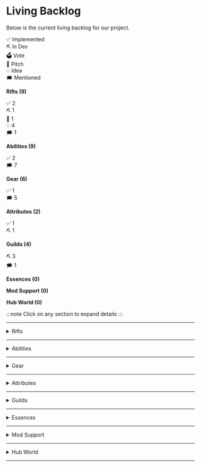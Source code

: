 # Living Backlog

Below is the current living backlog for our project.

<div style={{display: "flex", gap: "8px"}}>
  <div style={{flex: 1, background: "#4caf50", color: "white", textAlign: "center", padding: "4px", borderRadius: "4px"}}>✅ Implemented</div>
  <div style={{flex: 1, background: "#2196f3", color: "white", textAlign: "center", padding: "4px", borderRadius: "4px"}}>⛏️ In Dev</div>
  <div style={{flex: 1, background: "#ff9800", color: "black", textAlign: "center", padding: "4px", borderRadius: "4px"}}>🗳️ Vote</div>
  <div style={{flex: 1, background: "#9c27b0", color: "white", textAlign: "center", padding: "4px", borderRadius: "4px"}}>📄 Pitch</div>
  <div style={{flex: 1, background: "#ffeb3b", color: "black", textAlign: "center", padding: "4px", borderRadius: "4px"}}>💡 Idea</div>
  <div style={{flex: 1, background: "#9e9e9e", color: "white", textAlign: "center", padding: "4px", borderRadius: "4px"}}>🗯️ Mentioned</div>
</div>

<strong>Rifts (9)</strong>
<div style={{display: "flex", width: "100%", borderRadius: "4px", overflow: "hidden", background: "#ddd", fontSize: "12px", marginBottom: "12px"}}>
  <div style={{flex: "2", background: "#4caf50", color: "white", display: "flex", alignItems: "center", justifyContent: "center"}}>✅ 2</div>
  <div style={{flex: "1", background: "#2196f3", color: "white", display: "flex", alignItems: "center", justifyContent: "center"}}>⛏️ 1</div>
  <div style={{flex: "1", background: "#9c27b0", color: "white", display: "flex", alignItems: "center", justifyContent: "center"}}>📝 1</div>
  <div style={{flex: "4", background: "#ffeb3b", color: "black", display: "flex", alignItems: "center", justifyContent: "center"}}>💡 4</div>
  <div style={{flex: "1", background: "#9e9e9e", color: "white", display: "flex", alignItems: "center", justifyContent: "center"}}>🗯️ 1</div>
</div>

<strong>Abilities (9)</strong>
<div style={{display: "flex", width: "100%", borderRadius: "4px", overflow: "hidden", background: "#ddd", fontSize: "12px", marginBottom: "12px"}}>
  <div style={{flex: "2", background: "#4caf50", color: "white", display: "flex", alignItems: "center", justifyContent: "center"}}>✅ 2</div>
  <div style={{flex: "7", background: "#9e9e9e", color: "white", display: "flex", alignItems: "center", justifyContent: "center"}}>🗯️ 7</div>
</div>

<strong>Gear (6)</strong>
<div style={{display: "flex", width: "100%", borderRadius: "4px", overflow: "hidden", background: "#ddd", fontSize: "12px", marginBottom: "12px"}}>
  <div style={{flex: "1", background: "#4caf50", color: "white", display: "flex", alignItems: "center", justifyContent: "center"}}>✅ 1</div>
  <div style={{flex: "5", background: "#9e9e9e", color: "white", display: "flex", alignItems: "center", justifyContent: "center"}}>🗯️ 5</div>
</div>

<strong>Attributes (2)</strong>
<div style={{display: "flex", width: "100%", borderRadius: "4px", overflow: "hidden", background: "#ddd", fontSize: "12px", marginBottom: "12px"}}>
  <div style={{flex: "1", background: "#4caf50", color: "white", display: "flex", alignItems: "center", justifyContent: "center"}}>✅ 1</div>
  <div style={{flex: "1", background: "#2196f3", color: "white", display: "flex", alignItems: "center", justifyContent: "center"}}>⛏️ 1</div>
</div>

<strong>Guilds (4)</strong>
<div style={{display: "flex", width: "100%", borderRadius: "4px", overflow: "hidden", background: "#ddd", fontSize: "12px", marginBottom: "12px"}}>
  <div style={{flex: "3", background: "#2196f3", color: "white", display: "flex", alignItems: "center", justifyContent: "center"}}>⛏️ 3</div>
  <div style={{flex: "1", background: "#9e9e9e", color: "white", display: "flex", alignItems: "center", justifyContent: "center"}}>🗯️ 1</div>
</div>

<strong>Essences (0)</strong>


<strong>Mod Support (0)</strong>


<strong>Hub World (0)</strong>


:::note
Click on any section to expand details
:::

---

<details>
<summary style={{display: "flex", alignItems: "center", lineHeight: "1"}}>
  Rifts
  <span style={{
    display: "flex",
    width: "180px",
    height: "12px",
    marginLeft: "8px",
    borderRadius: "4px",
    overflow: "hidden",
    background: "#ddd",
    alignSelf: "center"
  }}>
    <span style={{flex: 22, background: "#4caf50"}}></span>
    <span style={{flex: 11, background: "#2196f3"}}></span>
    <span style={{flex: 0, background: "#ff9800"}}></span>
    <span style={{flex: 11, background: "#9c27b0"}}></span>
    <span style={{flex: 44, background: "#ffeb3b"}}></span>
    <span style={{flex: 11, background: "#9e9e9e"}}></span>
  </span>
</summary>

✅ Implemented | ⛏️ In Development | 🗳️ Vote | 📝 Pitch | 💡 Idea | 🗯️ Mentioned

- Generation ✅
- Objectives ✅
- Mapper ⛏️
- Shrines 📝
- Stability 💡
- Loot Goblins 💡
- Champions 💡
- Gachapon 💡
- Guild Rooms 🗯️
</details>


---

<details>
<summary>Abilities</summary>
✅ Implemented | ⛏️ In Development | 🗳️ Vote | 📄 Pitch | 💡 Idea | 🗯️ Mentioned

- Mana 🗯️
- AOE ✅
- Projectiles ✅
- DoT 🗯️
- Cloud 🗯️
- Melee 🗯️
- Defensive 🗯️
- Totems 🗯️
- Follower Summons 🗯️

</details>

---

<details>
<summary>Gear</summary>
✅ Implemented | ⛏️ In Development | 🗳️ Vote | 📄 Pitch | 💡 Idea | 🗯️ Mentioned

- Basic Sockets 🗯️
- Runegems ✅
- Ability Based Sockets 🗯️
- Special Sockets 🗯️
- Base Items 🗯️
- Potions 🗯️

</details>

---

<details>
<summary>Attributes</summary>
✅ Implemented | ⛏️ In Development | 🗳️ Vote | 📄 Pitch | 💡 Idea | 🗯️ Mentioned

- Criticals ✅
- Thorns ⛏️

</details>

---

<details>
<summary>Guilds</summary>
✅ Implemented | ⛏️ In Development | 🗳️ Vote | 📄 Pitch | 💡 Idea | 🗯️ Mentioned

- Currency ⛏️
- Stores ⛏️
- Quests ⛏️
- Rankings 🗯️ 

</details>

---

<details>
<summary>Essences</summary>
✅ Implemented | ⛏️ In Development | 🗳️ Vote | 📄 Pitch | 💡 Idea | 🗯️ Mentioned

- TBD

</details>

---

<details>
<summary>Mod Support</summary>
✅ Implemented | ⛏️ In Development | 🗳️ Vote | 📄 Pitch | 💡 Idea | 🗯️ Mentioned

- TBD

</details>

---

<details>
<summary>Hub World</summary>
✅ Implemented | ⛏️ In Development | 🗳️ Vote | 📄 Pitch | 💡 Idea | 🗯️ Mentioned

- TBD

</details>

---
